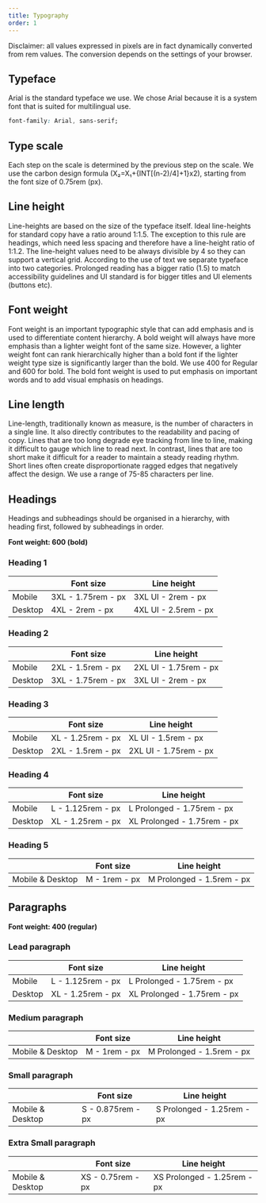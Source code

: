 ```yaml
---
title: Typography
order: 1
---
```



Disclaimer: all values expressed in pixels are in fact dynamically converted from rem values. The conversion depends on the settings of your browser.

## Typeface

Arial is the standard typeface we use. We chose Arial because it is a system font that is suited for multilingual use.

```css
font-family: Arial, sans-serif;
```

## Type scale

Each step on the scale is determined by the previous step on the scale. We use the carbon design formula (X₂=X₁+{INT[(n-2)/4]+1}x2), starting from the font size of 0.75rem (<RemToPixels rem="0.75" />px).

## Line height

Line-heights are based on the size of the typeface itself. Ideal line-heights for standard copy have a ratio around 1:1.5. The exception to this rule are headings, which need less spacing and therefore have a line-height ratio of 1:1.2. The line-height values need to be always divisible by 4 so they can support a vertical grid. According to the use of text we separate typeface into two categories. Prolonged reading has a bigger ratio (1.5) to match accessibility guidelines and UI standard is for bigger titles and UI elements (buttons etc).

## Font weight

Font weight is an important typographic style that can add emphasis and is used to differentiate content hierarchy. A bold weight will always have more emphasis than a lighter weight font of the same size. However, a lighter weight font can rank hierarchically higher than a bold font if the lighter weight type size is significantly larger than the bold. We use 400 for Regular and 600 for bold. The bold font weight is used to put emphasis on important words and to add visual emphasis on headings.

## Line length

Line-length, traditionally known as measure, is the number of characters in a single line. It also directly contributes to the readability and pacing of copy. Lines that are too long degrade eye tracking from line to line, making it difficult to gauge which line to read next. In contrast, lines that are too short make it difficult for a reader to maintain a steady reading rhythm. Short lines often create disproportionate ragged edges that negatively affect the design. We use a range of 75-85 characters per line.

## Headings

Headings and subheadings should be organised in a hierarchy, with heading first, followed by subheadings in order.

**Font weight: 600 (bold)**

### Heading 1

|         | Font size                                    | Line height                                   |
| ------- | -------------------------------------------- | --------------------------------------------- |
| Mobile  | 3XL - 1.75rem - <RemToPixels rem="1.75" />px | 3XL UI - 2rem - <RemToPixels rem="2" />px     |
| Desktop | 4XL - 2rem - <RemToPixels rem="2" />px       | 4XL UI - 2.5rem - <RemToPixels rem="2.5" />px |

### Heading 2

|         | Font size                                    | Line height                                     |
| ------- | -------------------------------------------- | ----------------------------------------------- |
| Mobile  | 2XL - 1.5rem - <RemToPixels rem="1.5" />px   | 2XL UI - 1.75rem - <RemToPixels rem="1.75" />px |
| Desktop | 3XL - 1.75rem - <RemToPixels rem="1.75" />px | 3XL UI - 2rem - <RemToPixels rem="2" />px       |

### Heading 3

|         | Font size                                   | Line height                                     |
| ------- | ------------------------------------------- | ----------------------------------------------- |
| Mobile  | XL - 1.25rem - <RemToPixels rem="1.25" />px | XL UI - 1.5rem - <RemToPixels rem="1.5" />px    |
| Desktop | 2XL - 1.5rem - <RemToPixels rem="1.5" />px  | 2XL UI - 1.75rem - <RemToPixels rem="1.75" />px |

### Heading 4

|         | Font size                                    | Line height                                           |
| ------- | -------------------------------------------- | ----------------------------------------------------- |
| Mobile  | L - 1.125rem - <RemToPixels rem="1.125" />px | L Prolonged - 1.75rem - <RemToPixels rem="1.75" />px  |
| Desktop | XL - 1.25rem - <RemToPixels rem="1.25" />px  | XL Prolonged - 1.75rem - <RemToPixels rem="1.75" />px |

### Heading 5

|                  | Font size                            | Line height                                        |
| ---------------- | ------------------------------------ | -------------------------------------------------- |
| Mobile & Desktop | M - 1rem - <RemToPixels rem="1" />px | M Prolonged - 1.5rem - <RemToPixels rem="1.5" />px |

## Paragraphs

**Font weight: 400 (regular)**

### Lead paragraph

|         | Font size                                    | Line height                                           |
| ------- | -------------------------------------------- | ----------------------------------------------------- |
| Mobile  | L - 1.125rem - <RemToPixels rem="1.125" />px | L Prolonged - 1.75rem - <RemToPixels rem="1.75" />px  |
| Desktop | XL - 1.25rem - <RemToPixels rem="1.25" />px  | XL Prolonged - 1.75rem - <RemToPixels rem="1.75" />px |

### Medium paragraph

|                  | Font size                            | Line height                                        |
| ---------------- | ------------------------------------ | -------------------------------------------------- |
| Mobile & Desktop | M - 1rem - <RemToPixels rem="1" />px | M Prolonged - 1.5rem - <RemToPixels rem="1.5" />px |

### Small paragraph

|                  | Font size                                    | Line height                                          |
| ---------------- | -------------------------------------------- | ---------------------------------------------------- |
| Mobile & Desktop | S - 0.875rem - <RemToPixels rem="0.875" />px | S Prolonged - 1.25rem - <RemToPixels rem="1.25" />px |

### Extra Small paragraph

|                  | Font size                                   | Line height                                           |
| ---------------- | ------------------------------------------- | ----------------------------------------------------- |
| Mobile & Desktop | XS - 0.75rem - <RemToPixels rem="0.75" />px | XS Prolonged - 1.25rem - <RemToPixels rem="1.25" />px |
